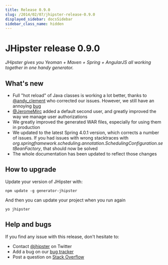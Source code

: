 ```yaml
---
title: Release 0.9.0
slug: /2014/02/07/jhipster-release-0.9.0
displayed_sidebar: docsSidebar
sidebar_class_name: hidden
---
```


JHipster release 0.9.0
==================

*JHipster gives you Yeoman + Maven + Spring + AngularJS all working together in one handy generator.*

What's new
----------

- Full "hot reload" of Java classes is working a lot better, thanks to [@andy_clement](https://twitter.com/andy_clement) who corrected our issues. However, we still have an annoying [bug](https://github.com/spring-projects/spring-loaded/issues/39)
- [@JeromeMirc](https://twitter.com/JeromeMirc) added a default second user, and greatly improved the way we manage user authorizations
- We greatly improved the generated WAR files, especially for using them in production
- We updated to the latest Spring 4.0.1 version, which corrects a number of issues. If you had issues with wrong stacktraces with *org.springframework.scheduling.annotation.SchedulingConfiguration.setBeanFactory*, that should now be solved
- The whole documentation has been updated to reflect those changes

How to upgrade
------------

Update your version of JHipster with:

```
npm update -g generator-jhipster
```

And then you can update your project when you run again

```
yo jhipster
```

Help and bugs
--------------

If you find any issue with this release, don't hesitate to:

- Contact [@jhipster](https://twitter.com/jhipster) on Twitter
- Add a bug on our [bug tracker](https://github.com/jhipster/generator-jhipster/issues?state=open)
- Post a question on [Stack Overflow](http://stackoverflow.com/tags/jhipster/info)
